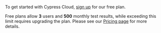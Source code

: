 To get started with Cypress Cloud,
[sign up](https://cloud.cypress.io/signup) for our free plan.

Free plans allow **3** users and **500** monthly test results, while exceeding this limit requires upgrading the plan. Please see our [Pricing page](https://www.cypress.io/pricing) for more details.
